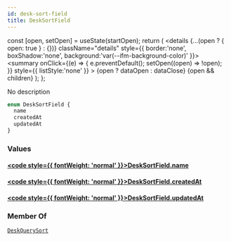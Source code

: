 ```yaml
---
id: desk-sort-field
title: DeskSortField
---
```









  const [open, setOpen] = useState(startOpen);
  return (
    <details {...(open ? { open: true } : {})} className="details" style={{ border:'none', boxShadow:'none', background:'var(--ifm-background-color)' }}>
      <summary
        onClick={(e) => {
          e.preventDefault();
          setOpen((open) => !open);
        }}
        style={{ listStyle:'none' }}
      >
      {open ? dataOpen : dataClose}
      </summary>
      {open && children}
    </details>
  );
};








No description


```graphql
enum DeskSortField {
  name
  createdAt
  updatedAt
}
```




### Values

#### [<code style={{ fontWeight: 'normal' }}>DeskSortField.<b>name</b></code>](#)  



#### [<code style={{ fontWeight: 'normal' }}>DeskSortField.<b>createdAt</b></code>](#)  



#### [<code style={{ fontWeight: 'normal' }}>DeskSortField.<b>updatedAt</b></code>](#)  







### Member Of

[`DeskQuerySort`](/main-backend-service/graphql/🧠🔍introspection/types/inputs/desk-query-sort.mdx)  <Badge class="badge badge--secondary badge--relation" text="input"/>